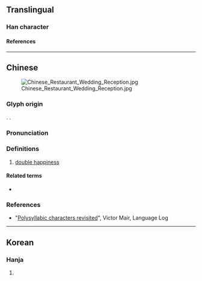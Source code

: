 {{also|𡅕}}
{{character info/new}}
==Translingual==
{{Commonscat|Shuang xi}}

===Han character===
{{Han char|rn=30|rad=口|as=21|sn=24|four=44661|canj=GRGRR|ids=⿰喜喜 <small>(GHTJ)</small>, ⿰𠶮𠶮 <small>(K)</small>}}

====References====
{{Han ref|kx=0216.051|dj=0438.240|hdz=10707.061|uh=56CD}}

----

==Chinese==
{{zh-forms|alt=𡅕,𡄝}}
{{zh-wp|zh|en:Double Happiness (calligraphy)}}
[[File:Chinese Restaurant Wedding Reception.jpg|thumb]]

===Glyph origin===
{{Han etym}}
{{Han compound|喜|喜|t2=happiness|ls=ic}}. {{zh-etym-double|喜|}}.

===Pronunciation===
{{zh-pron
|m=xǐ,shuāngxǐ
|c=hei2,soeng1 hei2
|md=hī/sĕ̤ng-hī
|mda=Cdo that hi.ogg
|cat=symbols
}}

===Definitions===
{{zh-hanzi}}

# [[double happiness]]

====Related terms====
* {{zh-l|雙喜}}

===References===
* "[http://languagelog.ldc.upenn.edu/nll/?p=19548 Polysyllabic characters revisited]", Victor Mair, Language Log

----

==Korean==

===Hanja===
{{ko-hanja|hangeul=희|rv=hui|mr=hŭi}}

# {{defn|lang=ko|sort=口18}}